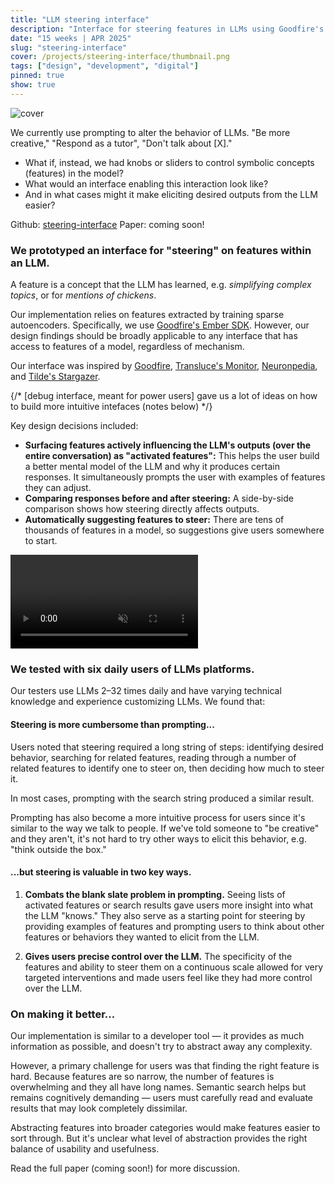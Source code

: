 ```yaml
---
title: "LLM steering interface"
description: "Interface for steering features in LLMs using Goodfire's Ember SDK (IASDR 2025)"
date: "15 weeks | APR 2025"
slug: "steering-interface"
cover: /projects/steering-interface/thumbnail.png
tags: ["design", "development", "digital"]
pinned: true
show: true
---
```


![cover](/projects/steering-interface/thumbnail.png)

We currently use prompting to alter the behavior of LLMs. "Be more creative," "Respond as a tutor", "Don't talk about [X]." 

- What if, instead, we had knobs or sliders to control symbolic concepts (features) in the model? 
- What would an interface enabling this interaction look like? 
- And in what cases might it make eliciting desired outputs from the LLM easier?

Github: [steering-interface](https://github.com/acyhuang/steering-interface)
Paper: coming soon!

### We prototyped an interface for "steering" on features within an LLM.

A feature is a concept that the LLM has learned, e.g. *simplifying complex topics*, or for *mentions of chickens*.

Our implementation relies on features extracted by training sparse autoencoders. Specifically, we use [Goodfire's Ember SDK](https://www.goodfire.ai/blog/announcing-goodfire-ember). However,  our design findings should be broadly applicable to any interface that has access to features of a model, regardless of mechanism. 

Our interface was inspired by [Goodfire](https://platform.goodfire.ai/sign-in), [Transluce's Monitor](https://monitor.transluce.org/dashboard/chat), [Neuronpedia](https://www.neuronpedia.org), and [Tilde's Stargazer](https://stars.tilderesearch.com).

{/* [debug interface, meant for power users] gave us a lot of ideas on how to build more intuitive intefaces (notes below) */}

Key design decisions included:

- **Surfacing features actively influencing the LLM's outputs (over the entire conversation) as "activated features":** This helps the user build a better mental model of the LLM and why it produces certain responses. It simultaneously prompts the user with examples of features they can adjust. 
- **Comparing responses before and after steering:** A side-by-side comparison shows how steering directly affects outputs.
- **Automatically suggesting features to steer:** There are tens of thousands of features in a model, so suggestions give users somewhere to start.

<Video autoPlay loop muted playsInline>
  <source src="/projects/steering-interface/steer.mp4" type="video/mp4" />
</Video>


### We tested with six daily users of LLMs platforms.

Our testers use LLMs 2–32 times daily and have varying technical knowledge and experience customizing LLMs. We found that:

#### Steering is more cumbersome than prompting...
Users noted that steering required a long string of steps: identifying desired behavior, searching for related features, reading through a number of related features to identify one to steer on, then deciding how much to steer it. 

In most cases, prompting with the search string produced a similar result.

Prompting has also become a more intuitive process for users since it's similar to the way we talk to people. If we've told someone to "be creative" and they aren't, it's not hard to try other ways to elicit this behavior, e.g. "think outside the box." 

#### ...but steering is valuable in two key ways.
1. **Combats the blank slate problem in prompting.** Seeing lists of activated features or search results gave users more insight into what the LLM "knows." They also serve as a starting point for steering by providing examples of features and prompting users to think about other features or behaviors they wanted to elicit from the LLM. 

2. **Gives users precise control over the LLM.** The specificity of the features and ability to steer them on a continuous scale allowed for very targeted interventions and made users feel like they had more control over the LLM.

### On making it better...
Our implementation is similar to a developer tool — it provides as much information as possible, and doesn't try to abstract away any complexity. 

However, a primary challenge for users was that finding the right feature is hard. Because features are so narrow, the number of features is overwhelming and they all have long names. Semantic search helps but remains cognitively demanding — users must carefully read and evaluate results that may look completely dissimilar. 

Abstracting features into broader categories would make features easier to sort through. But it's unclear what level of abstraction provides the right balance of usability and usefulness.

Read the full paper (coming soon!) for more discussion.

